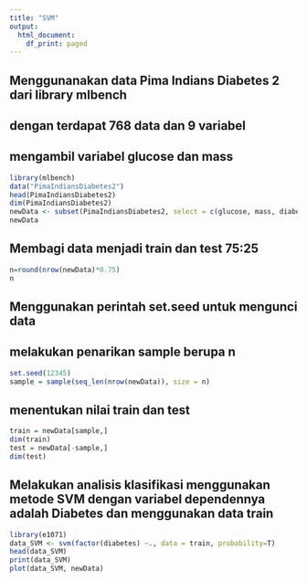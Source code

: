 ---
title: "SVM"
output:
  html_document:
    df_print: paged
---


## Menggunanakan data Pima Indians Diabetes 2 dari library mlbench
## dengan terdapat 768 data dan 9 variabel
## mengambil variabel glucose dan mass
```{r}
library(mlbench)
data("PimaIndiansDiabetes2")
head(PimaIndiansDiabetes2)
dim(PimaIndiansDiabetes2)
newData <- subset(PimaIndiansDiabetes2, select = c(glucose, mass, diabetes))
newData
```
## Membagi data menjadi train dan test 75:25
```{r}
n=round(nrow(newData)*0.75)
n
```

## Menggunakan perintah set.seed untuk mengunci data
## melakukan penarikan sample berupa n
```{r}
set.seed(12345)
sample = sample(seq_len(nrow(newData)), size = n)
```

## menentukan nilai train dan test
```{r}
train = newData[sample,]
dim(train)
test = newData[-sample,]
dim(test)
```

## Melakukan analisis klasifikasi menggunakan metode SVM dengan variabel           dependennya adalah Diabetes dan menggunakan data train
```{r}
library(e1071)
data_SVM <- svm(factor(diabetes) ~., data = train, probability=T)
head(data_SVM)
print(data_SVM)
plot(data_SVM, newData)
```




